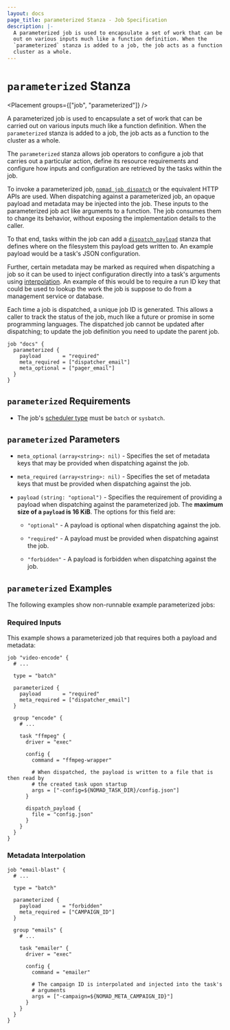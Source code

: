 ```yaml
---
layout: docs
page_title: parameterized Stanza - Job Specification
description: |-
  A parameterized job is used to encapsulate a set of work that can be carried
  out on various inputs much like a function definition. When the
  `parameterized` stanza is added to a job, the job acts as a function to the
  cluster as a whole.
---
```


# `parameterized` Stanza

<Placement groups={["job", "parameterized"]} />

A parameterized job is used to encapsulate a set of work that can be carried out
on various inputs much like a function definition. When the `parameterized`
stanza is added to a job, the job acts as a function to the cluster as a whole.

The `parameterized` stanza allows job operators to configure a job that carries
out a particular action, define its resource requirements and configure how
inputs and configuration are retrieved by the tasks within the job.

To invoke a parameterized job, [`nomad job dispatch`][dispatch command] or the equivalent HTTP APIs are
used. When dispatching against a parameterized job, an opaque payload and
metadata may be injected into the job. These inputs to the parameterized job act
like arguments to a function. The job consumes them to change its behavior,
without exposing the implementation details to the caller.

To that end, tasks within the job can add a
[`dispatch_payload`][dispatch_payload] stanza that
defines where on the filesystem this payload gets written to. An example payload
would be a task's JSON configuration.

Further, certain metadata may be marked as required when dispatching a job so it
can be used to inject configuration directly into a task's arguments using
[interpolation]. An example of this would be to require a run ID key that
could be used to lookup the work the job is suppose to do from a management
service or database.

Each time a job is dispatched, a unique job ID is generated. This
allows a caller to track the status of the job, much like a future or
promise in some programming languages. The dispatched job cannot be
updated after dispatching; to update the job definition you need to
update the parent job.

```hcl
job "docs" {
  parameterized {
    payload       = "required"
    meta_required = ["dispatcher_email"]
    meta_optional = ["pager_email"]
  }
}
```

## `parameterized` Requirements

- The job's [scheduler type][batch-type] must be `batch` or `sysbatch`.

## `parameterized` Parameters

- `meta_optional` `(array<string>: nil)` - Specifies the set of metadata keys that
  may be provided when dispatching against the job.

- `meta_required` `(array<string>: nil)` - Specifies the set of metadata keys that
  must be provided when dispatching against the job.

- `payload` `(string: "optional")` - Specifies the requirement of providing a
  payload when dispatching against the parameterized job. The **maximum size of a
  `payload` is 16 KiB**. The options for this
  field are:

  - `"optional"` - A payload is optional when dispatching against the job.

  - `"required"` - A payload must be provided when dispatching against the job.

  - `"forbidden"` - A payload is forbidden when dispatching against the job.

## `parameterized` Examples

The following examples show non-runnable example parameterized jobs:

### Required Inputs

This example shows a parameterized job that requires both a payload and
metadata:

```hcl
job "video-encode" {
  # ...

  type = "batch"

  parameterized {
    payload       = "required"
    meta_required = ["dispatcher_email"]
  }

  group "encode" {
    # ...

    task "ffmpeg" {
      driver = "exec"

      config {
        command = "ffmpeg-wrapper"

        # When dispatched, the payload is written to a file that is then read by
        # the created task upon startup
        args = ["-config=${NOMAD_TASK_DIR}/config.json"]
      }

      dispatch_payload {
        file = "config.json"
      }
    }
  }
}
```

### Metadata Interpolation

```hcl
job "email-blast" {
  # ...

  type = "batch"

  parameterized {
    payload       = "forbidden"
    meta_required = ["CAMPAIGN_ID"]
  }

  group "emails" {
    # ...

    task "emailer" {
      driver = "exec"

      config {
        command = "emailer"

        # The campaign ID is interpolated and injected into the task's
        # arguments
        args = ["-campaign=${NOMAD_META_CAMPAIGN_ID}"]
      }
    }
  }
}
```

[batch-type]: /docs/job-specification/job#type "Batch scheduler type"
[dispatch command]: /docs/commands/job/dispatch "Nomad Job Dispatch Command"
[resources]: /docs/job-specification/resources "Nomad resources Job Specification"
[interpolation]: /docs/runtime/interpolation "Nomad Runtime Interpolation"
[dispatch_payload]: /docs/job-specification/dispatch_payload "Nomad dispatch_payload Job Specification"
